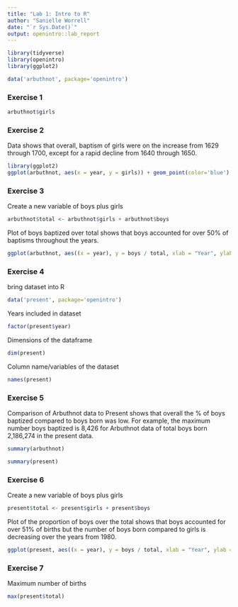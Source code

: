 ---
title: "Lab 1: Intro to R"
author: "Sanielle Worrell"
date: "`r Sys.Date()`"
output: openintro::lab_report
---

```{r load-packages, message=FALSE}
library(tidyverse)
library(openintro)
library(ggplot2)
```

```{r}
data('arbuthnot', package='openintro')
```

### Exercise 1

```{r view-girls-counts}
arbuthnot$girls
```

### Exercise 2
Data shows that overall, baptism of girls were on the increase from 1629 through 1700, except for a rapid decline from 1640 through 1650. 

```{r trend-girls}
library(ggplot2)
ggplot(arbuthnot, aes(x = year, y = girls)) + geom_point(color='blue')
```


### Exercise 3

Create a new variable of boys plus girls
```{r}
arbuthnot$total <- arbuthnot$girls + arbuthnot$boys
```

Plot of boys baptized over total shows that boys accounted for over 50% of baptisms throughout the years. 
```{r plot-prop-boys-arbuthnot}
ggplot(arbuthnot, aes((x = year), y = boys / total, xlab = "Year", ylab = "Proportion of Boys Born over girls")) + geom_point(color='red') +  ylim(.5,.6)
```

### Exercise 4

bring dataset into R
```{r}
data('present', package='openintro')
```
Years included in dataset 
```{r}
factor(present$year)
```
Dimensions of the dataframe
```{r}
dim(present)
```
 Column name/variables of the dataset
```{r}
names(present)
```
### Exercise 5

Comparison of Arbuthnot data to Present shows that overall the % of boys baptized compared to boys born was low.  For example, the maximum number boys baptized is 8,426 for Arbuthnot data of total boys born 2,186,274 in the present data.

```{r}
summary(arbuthnot)
```

```{r}
summary(present)
```
### Exercise 6

Create a new variable of boys plus girls
```{r}
present$total <- present$girls + present$boys
```

Plot of the proportion of boys over the total shows that boys accounted for over 51% of births but the number of boys born compared to girls is decreasing over the years from 1980. 

```{r plot-prop-boys-present}
ggplot(present, aes((x = year), y = boys / total, xlab = "Year", ylab = "Proportion of Boys Born over girls")) + geom_point(color='red') +  ylim(.5,.6) 
```

### Exercise 7

Maximum number of births

```{r find-max-total}
max(present$total)
```
